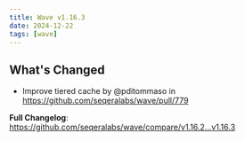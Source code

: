 ```yaml
---
title: Wave v1.16.3
date: 2024-12-22
tags: [wave]
---
```


## What's Changed
* Improve tiered cache by @pditommaso in https://github.com/seqeralabs/wave/pull/779


**Full Changelog**: https://github.com/seqeralabs/wave/compare/v1.16.2...v1.16.3
